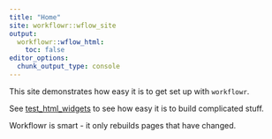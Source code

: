 ```yaml
---
title: "Home"
site: workflowr::wflow_site
output:
  workflowr::wflow_html:
    toc: false
editor_options:
  chunk_output_type: console
---
```


This site demonstrates how easy it is to get set up with `workflowr`.

See [test_html_widgets](test_html_widgets.html) to see how easy it is to build complicated stuff.

Workflowr is smart - it only rebuilds pages that have changed.



<!-- Global site tag (gtag.js) - Google Analytics -->
<script async src="https://www.googletagmanager.com/gtag/js?id=G-K602S3BH12"></script>
<script>
  window.dataLayer = window.dataLayer || [];
  function gtag(){dataLayer.push(arguments);}
  gtag('js', new Date());

  gtag('config', 'G-K602S3BH12');
</script>


